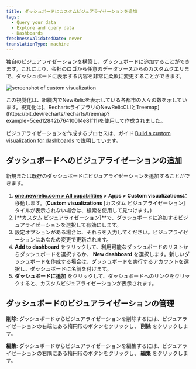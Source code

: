 ```yaml
---
title: ダッシュボードにカスタムビジュアライゼーションを追加
tags:
  - Query your data
  - Explore and query data
  - Dashboards
freshnessValidatedDate: never
translationType: machine
---
```


独自のビジュアライゼーションを構築し、ダッシュボードに追加することができます。これにより、会社のロゴから任意のデータソースからのカスタムクエリまで、ダッシュボードに表示する内容を非常に柔軟に変更することができます。

<img
  title="Custom visualization"
  alt="screenshot of custom visualization"
  src="/images/dashboards_screenshot-crop_custom-visualizations-example.webp"
/>

<figcaption>
  この視覚化は、組織内でNewRelicを表示している各都市の人々の数を示しています。視覚化は[、RechartsライブラリのNewRelicCLIとTreemap](https://bit.dev/recharts/recharts/treemap?example=5ced12842b76410014e81f11)を使用して作成されました。
</figcaption>

ビジュアライゼーションを作成するプロセスは、ガイド [Build a custom visualization for dashboards](https://developer.newrelic.com/build-apps/build-visualization) で説明しています。

## ダッシュボードへのビジュアライゼーションの追加

新規または既存のダッシュボードにビジュアライゼーションを追加することができます。

1. **[one.newrelic.com > All capabilities](https://one.newrelic.com/all-capabilities) > Apps > Custom visualizations**に移動します。(**Custom visualizations** \[カスタム ビジュアライゼーション] タイルが表示されない場合は、検索を使用して見つけます。)
2. \[**カスタム ビジュアライゼーション]**で、ダッシュボードに追加するビジュアライゼーションを選択して有効にします。
3. 設定オプションがある場合は、それらを入力してください。ビジュアライゼーションはあなたの変更で更新されます。
4. **Add to dashboard** をクリックして、利用可能なダッシュボードのリストからダッシュボードを選択するか、 **New dashboard** を選択します。新しいダッシュボードを作成する場合は、ダッシュボードを実行するアカウントを選択し、ダッシュボードに名前を付けます。
5. **ダッシュボードに追加** をクリックして、ダッシュボードへのリンクをクリックすると、カスタムビジュアライゼーションが表示されます。

## ダッシュボードのビジュアライゼーションの管理

**削除**: ダッシュボードからビジュアライゼーションを削除するには、ビジュアライゼーションの右端にある楕円形のボタンをクリックし、 **削除** をクリックします。

**編集**: ダッシュボードからビジュアライゼーションを編集するには、ビジュアライゼーションの右隅にある楕円形のボタンをクリックし、 **編集** をクリックします。
